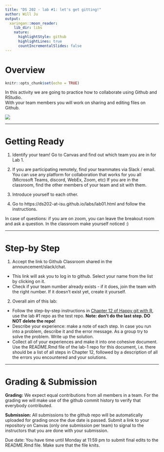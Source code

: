 ```yaml
---
title: "DS 202 - lab #1: let's get gitting!"
author: Will Ju
output:
  xaringan::moon_reader:
    lib_dir: libs
    nature:
      highlightStyle: github
      highlightLines: true
      countIncrementalSlides: false
---
```


# Overview

```r
knitr::opts_chunk$set(echo = TRUE)
```

In this activity we are going to practice how to collaborate using Github and RStudio.  
With your team members you will work on sharing and editing files on Github. 

![](https://happygitwithr.com/img/watch-me-diff-watch-me-rebase-smaller.png)

---

# Getting Ready

1. Identify your team! Go to Canvas and find out which team you are in for Lab 1.

2. If you are participating remotely, find your teammates via Slack / email. You can use any platform for collaboration that works for you all (Microsoft Teams, discord, WebEx, Zoom, etc)
If you are in the classroom, find the other members of your team and sit with them.

3. Introduce yourself to each other. 

4. Go to https://ds202-at-isu.github.io/labs/lab01.html and follow the instructions.


In case of questions: if you are on zoom, you can leave the breakout room and ask a question. In the classroom make yourself noticed :)

---

# Step-by Step

1. Accept the link to Github Classroom shared in the announcement/slack/chat. 
  
  - This link will ask you to log in to github. Select your name from the list by clicking on it.  
<!-- https://classroom.github.com/a/N921U51U-->
  - Check if your team number already exists - if it does, join the team with the right number. If it doesn't exist yet, create it yourself.

2. Overall aim of this lab:

  - Follow the step-by-step instructions in [Chapter 12 of Happy git with R](https://happygitwithr.com/rstudio-git-github.html), use the lab #1 repo as the test repo. **Note: don't do the last step. DO NOT delete the repo!**
  - Describe your experience: make a note of each step. In case you run into a problem, describe it and the error message. As a group try to solve the problem. Write up the solution. 
  - Collect all of your experiences and make it into one cohesive document. Use the README.Rmd file of the lab-1 repo for this document, i.e. there should be a list of all steps in Chapter 12, followed by a description of all the errors you encountered and your solutions. 

---

# Grading & Submission


**Grading:** We expect equal contributions from all members in a team. For the grading we will make use of the github commit history to verify that everybody contributed. 


**Submission:**
All submissions to the github repo will be automatically uploaded for grading once the due date is passed. Submit a link to your repository on Canvas (only one submission per team) to signal to the instructors that you are done with your submission.


Due date: You have time until Monday at 11:59 pm to submit final edits to the README.Rmd file. Make sure that the file knits.
